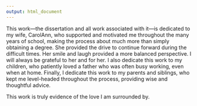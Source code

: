 ```yaml
---
output: html_document
---
```


This work---the dissertation and all work associated with it---is dedicated to my wife, CarolAnn, who supported and motivated me throughout the many years of school, making the process about much more than simply obtaining a degree. She provided the drive to continue forward during the difficult times. Her smile and laugh provided a more balanced perspective. I will always be grateful to her and for her. I also dedicate this work to my children, who patiently loved a father who was often busy working, even when at home. Finally, I dedicate this work to my parents and siblings, who kept me level-headed throughout the process, providing wise and thoughtful advice.

This work is truly evidence of the love I am surrounded by.

\hspace{10.5 cm} \emph{Tyson S. Barrett}

